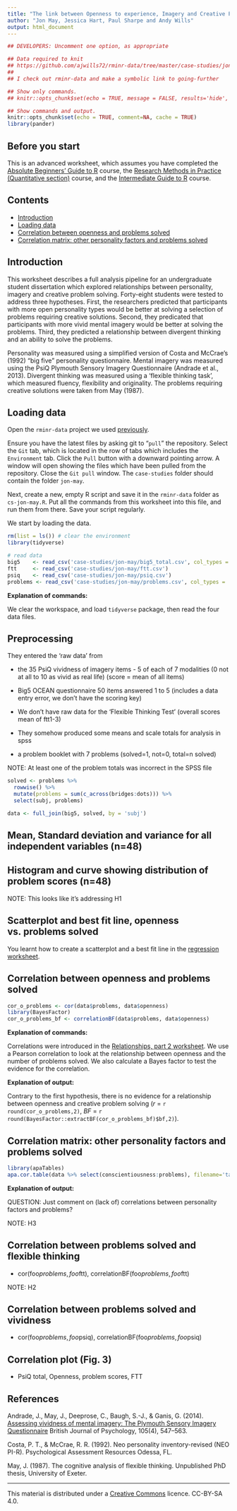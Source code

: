 ```yaml
---
title: "The link between Openness to experience, Imagery and Creative Problem Solving"
author: "Jon May, Jessica Hart, Paul Sharpe and Andy Wills"
output: html_document
---
```


```r
## DEVELOPERS: Uncomment one option, as appropriate

## Data required to knit
## https://github.com/ajwills72/rminr-data/tree/master/case-studies/jon-may/*.csv
##
## I check out rminr-data and make a symbolic link to going-further

## Show only commands.
## knitr::opts_chunk$set(echo = TRUE, message = FALSE, results='hide', fig.keep = 'none', comment=NA)

## Show commands and output.
knitr::opts_chunk$set(echo = TRUE, comment=NA, cache = TRUE)
library(pander)
```

## Before you start

This is an advanced worksheet, which assumes you have completed the [Absolute Beginners' Guide to R](https://ajwills72.github.io/rminr/#beginners) course, the [Research Methods in Practice (Quantitative section)](https://benwhalley.github.io/rmip/overview-quantitative.html) course, and the [Intermediate Guide to R](https://ajwills72.github.io/rminr/#rmip) course. 

## Contents

- [Introduction](#intro)
- [Loading data](#load)
- [Correlation between openness and problems solved](#cor-o-problems)
- [Correlation matrix: other personality factors and problems solved](#cor-matrix)

<a name="intro"></a>

## Introduction

This worksheet describes a full analysis pipeline for an undergraduate student dissertation which explored relationships between personality, imagery and creative problem solving. Forty-eight students were tested to address three hypotheses. First, the researchers predicted that participants with more open personality types would be better at solving a selection of problems requiring creative solutions. Second, they predicated that participants with more vivid mental imagery would be better at solving the problems. Third, they predicted a relationship between divergent thinking and an ability to solve the problems.

Personality was measured using a simplified version of Costa and McCrae’s (1992) "big five" personality questionnaire. Mental imagery was measured using the PsiQ Plymouth Sensory Imagery Questionnaire (Andrade et al., 2013). Divergent thinking was measured using a 'flexible thinking task', which measured fluency, flexibility and originality. The problems requiring creative solutions were taken from May (1987).

<a name="load"></a>

## Loading data

Open the `rminr-data` project we used [previously](preproc.html#load).

Ensure you have the latest files by asking git to "`pull`" the repository. Select the `Git` tab, which is located in the row of tabs which includes the `Environment` tab. Click the `Pull` button with a downward pointing arrow. A window will open showing the files which have been pulled from the repository. Close the `Git pull` window. The `case-studies` folder should contain the folder `jon-may`.

Next, create a new, empty R script and save it in the `rminr-data` folder as `cs-jon-may.R`. Put all the commands from this worksheet into this file, and run them from there. Save your script regularly.

We start by loading the data.

```r
rm(list = ls()) # clear the environment
library(tidyverse)

# read data
big5    <- read_csv('case-studies/jon-may/big5_total.csv', col_types = 'fiiiii')
ftt     <- read_csv('case-studies/jon-may/ftt.csv')
psiq    <- read_csv('case-studies/jon-may/psiq.csv')
problems <- read_csv('case-studies/jon-may/problems.csv', col_types = 'fiiiiiii')
```

**Explanation of commands:**

We clear the workspace, and load `tidyverse` package, then read the four data files.

<a name="preproc"></a>

## Preprocessing

They entered the ‘raw data’ from


* the 35 PsiQ vividness of imagery items - 5 of each of 7 modalities (0 not at all to 10 as vivid as real life) (score = mean of all items)
* Big5 OCEAN questionnaire 50 items answered 1 to 5 (includes a data entry error, we don't have the scoring key)
* We don't have raw data for the ‘Flexible Thinking Test’ (overall scores mean of ftt1-3)
* They somehow produced some means and scale totals for analysis in spss

* a problem booklet with 7 problems (solved=1, not=0, total=n solved)

NOTE: At least one of the problem totals was incorrect in the SPSS file

```r
solved <- problems %>%
  rowwise() %>%
  mutate(problems = sum(c_across(bridges:dots))) %>%
  select(subj, problems)

data <- full_join(big5, solved, by = 'subj')
```

## Mean, Standard deviation and variance for all independent variables (n=48)

## Histogram and curve showing distribution of problem scores (n=48)

NOTE: This looks like it's addressing H1

## Scatterplot and best fit line, openness vs. problems solved

You learnt how to create a scatterplot and a best fit line in the [regression worksheet](https://benwhalley.github.io/rmip/regression.html).

<a name="cor-o-problems"></a>

## Correlation between openness and problems solved

```r
cor_o_problems <- cor(data$problems, data$openness)
library(BayesFactor)
cor_o_problems_bf <- correlationBF(data$problems, data$openness)
```

**Explanation of commands:**

Correlations were introduced in the [Relationships, part 2 worksheet](corr.html).
We use a Pearson correlation to look at the relationship between openness and the number of problems solved. We also calculate a Bayes factor to test the evidence for the correlation.

**Explanation of output:**

Contrary to the first hypothesis, there is no evidence for a relationship between openness and creative problem solving  (_r_ = `r round(cor_o_problems,2)`, _BF_ = `r round(BayesFactor::extractBF(cor_o_problems_bf)$bf,2)`).

<a name="cor-matrix"></a>

## Correlation matrix: other personality factors and problems solved

```r
library(apaTables)
apa.cor.table(data %>% select(conscientiousness:problems), filename='table1.doc', table.number = 1)
```

**Explanation of output:**

QUESTION: Just comment on (lack of) correlations between personality factors and problems?

NOTE: H3

## Correlation between problems solved and flexible thinking

* cor(foo$problems, foo$ftt), correlationBF(foo$problems, foo$ftt)

NOTE: H2

## Correlation between problems solved and vividness

* cor(foo$problems, foo$psiq), correlationBF(foo$problems, foo$psiq)

## Correlation plot (Fig. 3)

* PsiQ total, Openness, problem scores, FTT

## References

Andrade, J., May, J., Deeprose, C., Baugh, S.-J., & Ganis, G. (2014). [Assessing vividness of mental imagery: The Plymouth Sensory Imagery Questionnaire](https://onlinelibrary.wiley.com/doi/pdf/10.1111/bjop.12050?casa_token=-IMvMthFsKQAAAAA:_b6s7nwZ8JS-5fWM4Xxgey5sBBPpbIRPUupgZ2XFQ-jNYGNOK0ARomtRNgCIWUfZqUD7w9PBoLbeng) British Journal of Psychology, 105(4), 547–563. 

Costa, P. T., & McCrae, R. R. (1992). Neo personality inventory-revised (NEO PI-R). 
Psychological Assessment Resources Odessa, FL.

May, J. (1987). The cognitive analysis of flexible thinking. Unpublished PhD
thesis, University of Exeter.

___

This material is distributed under a [Creative Commons](https://creativecommons.org/) licence. CC-BY-SA 4.0. 

